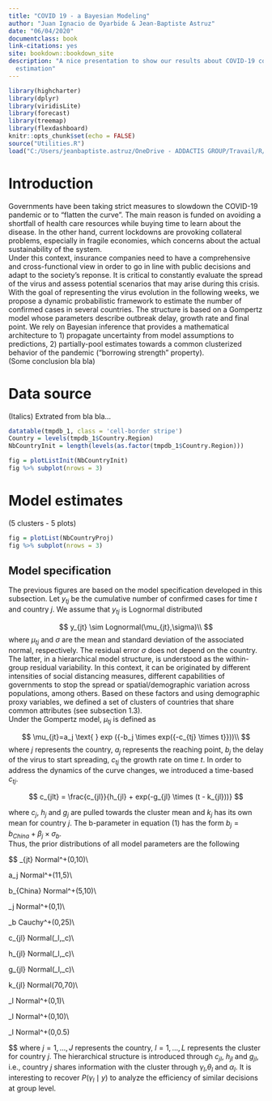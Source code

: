 ```yaml
--- 
title: "COVID 19 - a Bayesian Modeling"
author: "Juan Ignacio de Oyarbide & Jean-Baptiste Astruz"
date: "06/04/2020"
documentclass: book
link-citations: yes
site: bookdown::bookdown_site
description: "A nice presentation to show our results about COVID-19 confirmed cases
  estimation"
---
```


```r
library(highcharter)
library(dplyr)
library(viridisLite)
library(forecast)
library(treemap)
library(flexdashboard)
knitr::opts_chunk$set(echo = FALSE)
source("Utilities.R")
load("C:/Users/jeanbaptiste.astruz/OneDrive - ADDACTIS GROUP/Travail/R/PlotPandemic/run_Result_R.RData")
```


# Introduction

Governments have been taking strict measures to slowdown the COVID-19 pandemic or to "flatten the curve". The main reason is funded on avoiding a shortfall of health care resources while buying time to learn about the disease. In the other hand, current lockdowns are provoking collateral problems, especially in fragile economies, which concerns about the actual sustainability of the system. \
Under this context, insurance companies need to have a comprehensive and cross-functional view in order to go in line with public decisions and adapt to the society's reponse. It is critical to constantly evaluate the spread of the virus and assess potential scenarios that may arise during this crisis.\
With the goal of representing the virus evolution in the following weeks, we propose a dynamic probabilistic framework to estimate the number of confirmed cases in several countries. The structure is based on a Gompertz model whose parameters describe outbreak delay, growth rate and final point. We rely on Bayesian inference that provides a mathematical architecture to 1) propagate uncertainty from model assumptions to predictions, 2) partially-pool estimates towards a common clusterized behavior of the pandemic (“borrowing strength” property).\
(Some conclusion bla bla)

# Data source
(Italics) Extrated from bla bla...

```r

datatable(tmpdb_1, class = 'cell-border stripe')
Country = levels(tmpdb_1$Country.Region)
NbCountryInit = length(levels(as.factor(tmpdb_1$Country.Region)))

fig = plotListInit(NbCountryInit)
fig %>% subplot(nrows = 3)

```

# Model estimates
(5 clusters - 5 plots)

```r

fig = plotList(NbCountryProj)
fig %>% subplot(nrows = 3)

```

## Model specification

The previous figures are based on the model specification developed in this subsection. Let $y_{tj}$ be the cumulative number of confirmed cases for time $t$ and country $j$. We assume that $y_{tj}$ is Lognormal distributed

$$
y_{jt} \sim Lognormal(\mu_{jt},\sigma)\\
$$
where $\mu_{tj}$ and $\sigma$ are the mean and standard deviation of the associated normal, respectively. The residual error $\sigma$ does not depend on the country. The latter, in a hierarchical model structure, is understood as the within-group residual variability. In this context, it can be originated by different intensities of social distancing measures, different capabilities of governments to stop the spread or spatial/demographic variation across populations, among others. Based on these factors and using demographic proxy variables, we defined a set of clusters of countries that share common attributes (see subsection 1.3).\
Under the Gompertz model, $\mu_{tj}$ is defined as

$$
\mu_{jt}=a_j \text{ } exp ({-b_j \times exp({-c_{tj} \times t}}))\\
$$
where $j$ represents the country, $a_j$ represents the reaching point, $b_j$ the delay of the virus to start spreading, $c_{tj}$ the growth rate on time $t$. In order to address the dynamics of the curve changes, we introduced a time-based $c_{tj}$.\

$$
c_{jlt} = \frac{c_{jl}}{h_{jl} + exp(-g_{jl} \times (t - k_{jl}))}
$$

where $c_j$, $h_j$ and $g_j$ are pulled towards the cluster mean and $k_j$ has its own mean for country $j$. The b-parameter in equation (1) has the form $b_j= b_{China} + \beta_j \times \sigma_b$.\
Thus, the prior distributions of all model parameters are the following

$$
\sigma_{jt} \sim Normal^+(0,10)\\

a_j \sim Normal^+(11,5)\\

b_{China} \sim Normal^+(5,10)\\

\beta_j \sim Normal^+(0,1)\\

\sigma_b \sim Cauchy^+(0,25)\\

c_{jl} \sim Normal(\gamma_l,\sigma_c)\\

h_{jl} \sim Normal(\theta_l,\sigma_c)\\

g_{jl} \sim Normal(\alpha_l,\sigma_c)\\

k_{jl} \sim Normal(70,70)\\

\gamma_l \sim Normal^+(0,1)\\

\theta_l \sim Normal^+(0,10)\\

\alpha_l \sim Normal^+(0,0.5)

$$
where $j=1,...,J$ represents the country, $l=1,...,L$ represents the cluster for country $j$. The hierarchical structure is introduced through $c_{jl}$, $h_{jl}$ and $g_{jl}$, i.e., country $j$ shares information with the cluster through $\gamma_l$,$\theta_l$ and $\alpha_l$. It is interesting to recover $P(\gamma_l \mid y)$ to analyze the efficiency of similar decisions at group level. 

